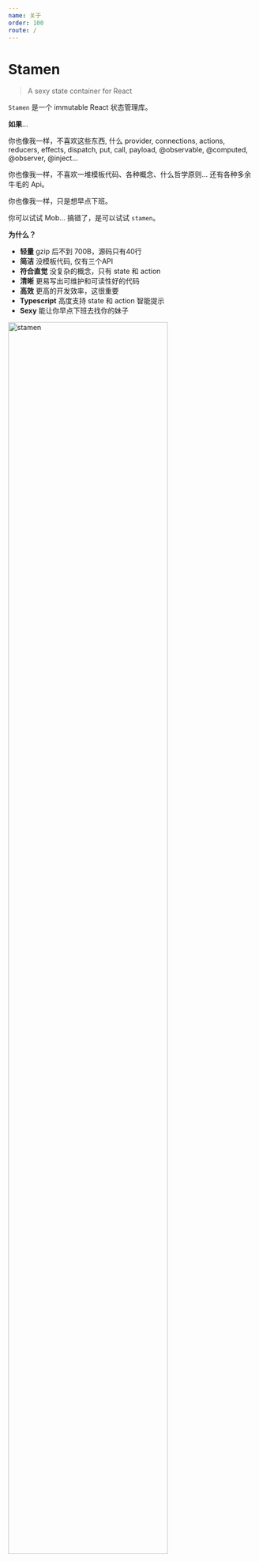 ```yaml
---
name: 关于
order: 100
route: /
---
```


# Stamen

> A sexy state container for React

`Stamen` 是一个 immutable React 状态管理库。

**如果**...

你也像我一样，不喜欢这些东西, 什么 provider, connections, actions, reducers, effects, dispatch, put, call, payload, @observable, @computed, @observer, @inject... 

你也像我一样，不喜欢一堆模板代码、各种概念、什么哲学原则... 还有各种多余牛毛的 Api。

你也像我一样，只是想早点下班。

你可以试试 Mob... 搞错了，是可以试试 `stamen`。

**为什么？**

- **轻量** gzip 后不到 700B，源码只有40行
- **简洁** 没模板代码, 仅有三个API
- **符合直觉** 没复杂的概念，只有 state 和 action
- **清晰** 更易写出可维护和可读性好的代码
- **高效** 更高的开发效率，这很重要
- **Typescript** 高度支持 state 和 action 智能提示
- **Sexy** 能让你早点下班去找你的妹子

<img alt="stamen" src="http://forsigner.com/images/stamen.png?v=1" width="80%" />